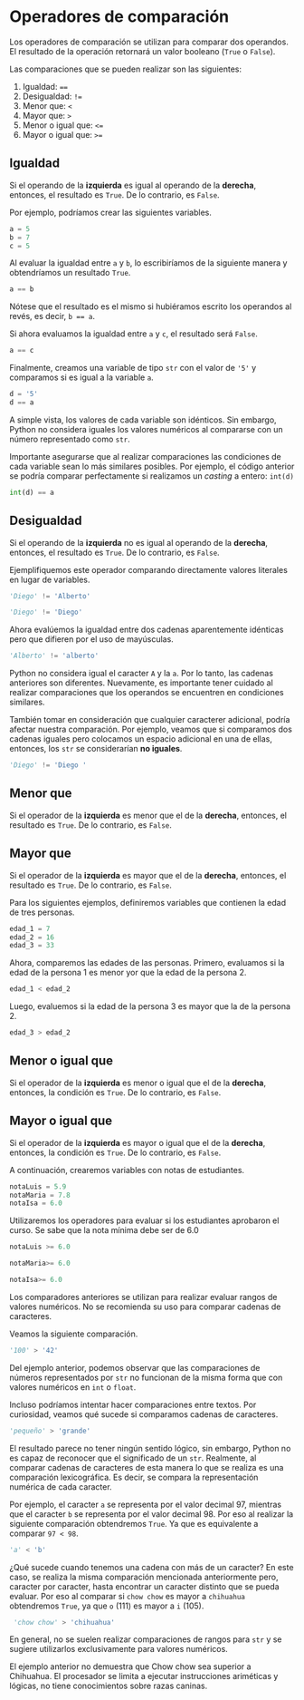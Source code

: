 # Operadores de comparación

Los operadores de comparación se utilizan para comparar dos operandos. El resultado de la operación retornará un valor booleano (```True``` o ```False```).

Las comparaciones que se pueden realizar son las siguientes:

1. Igualdad: ```==```
2. Desigualdad: ```!=```
3. Menor que: ```<```
4. Mayor que: ```>```
5. Menor o igual que: ```<=```
6. Mayor o igual que: ```>=```

## Igualdad

Si el operando de la **izquierda** es igual al operando de la **derecha**, entonces, el resultado es ```True```. De lo contrario, es ```False```.

Por ejemplo, podríamos crear las siguientes variables.

```python
a = 5
b = 7
c = 5
```

Al evaluar la igualdad entre ```a``` y ```b```, lo escribiríamos de la siguiente manera y obtendríamos un resultado ```True```.

```python
a == b
```

::: {.callout-note}
Nótese que el resultado es el mismo si hubiéramos escrito los operandos al revés, es decir, ```b == a```.
:::

Si ahora evaluamos la igualdad entre ```a``` y ```c```, el resultado será ```False```.

```python
a == c
```

Finalmente, creamos una variable de tipo ```str``` con el valor de ```'5'``` y comparamos si es igual a la variable ```a```.

```python
d = '5'
d == a
```

A simple vista, los valores de cada variable son idénticos. Sin embargo, Python no considera iguales los valores numéricos al compararse con un número representado como ```str```.

::: {.callout-important}
Importante asegurarse que al realizar comparaciones las condiciones de cada variable sean lo más similares posibles. Por ejemplo, el código anterior se podría comparar perfectamente si realizamos un _casting_ a entero: ```int(d)```
:::

```python
int(d) == a
```

## Desigualdad

Si el operando de la **izquierda** no es igual al operando de la **derecha**, entonces, el resultado es ```True```. De lo contrario, es ```False```.

Ejemplifiquemos este operador comparando directamente valores literales en lugar de variables.

```python
'Diego' != 'Alberto'
```

```python
'Diego' != 'Diego'
```

Ahora evalúemos la igualdad entre dos cadenas aparentemente idénticas pero que difieren por el uso de mayúsculas.

```python
'Alberto' != 'alberto'
```

Python no considera igual el caracter ```A``` y la ```a```. Por lo tanto, las cadenas anteriores son diferentes. Nuevamente, es importante tener cuidado al realizar comparaciones que los operandos se encuentren en condiciones similares.

También tomar en consideración que cualquier caracterer adicional, podría afectar nuestra comparación. Por ejemplo, veamos que si comparamos dos cadenas iguales pero colocamos un espacio adicional en una de ellas, entonces, los ```str``` se considerarían **no iguales**.

```python
'Diego' != 'Diego '
```

## Menor que

Si el operador de la **izquierda** es menor que el de la **derecha**, entonces, el resultado es ```True```. De lo contrario, es ```False```.

## Mayor que

Si el operador de la **izquierda** es mayor que el de la **derecha**, entonces, el resultado es ```True```. De lo contrario, es ```False```.

Para los siguientes ejemplos, definiremos variables que contienen la edad de tres personas.

```python
edad_1 = 7
edad_2 = 16
edad_3 = 33
```

Ahora, comparemos las edades de las personas. Primero, evaluamos si la edad de la persona 1 es menor yor que la edad de la persona 2.

```python
edad_1 < edad_2
```

Luego, evaluemos si la edad de la persona 3 es mayor que la de la persona 2.

```python
edad_3 > edad_2
```

## Menor o igual que
Si el operador de la **izquierda** es menor o igual que el de la **derecha**, entonces, la condición es ```True```. De lo contrario, es ```False```.

## Mayor o igual que
Si el operador de la **izquierda** es mayor o igual que el de la **derecha**, entonces, la condición es ```True```. De lo contrario, es ```False```.

A continuación, crearemos variables con notas de estudiantes.

```python
notaLuis = 5.9
notaMaria = 7.8
notaIsa = 6.0
```

Utilizaremos los operadores para evaluar si los estudiantes aprobaron el curso. Se sabe que la nota mínima debe ser de 6.0

```python
notaLuis >= 6.0
```

```python
notaMaria>= 6.0
```

```python
notaIsa>= 6.0
```

::: {.callout-warning}
Los comparadores anteriores se utilizan para realizar evaluar rangos de valores numéricos. No se recomienda su uso para comparar cadenas de caracteres.
:::

Veamos la siguiente comparación.

```python
'100' > '42'
```

Del ejemplo anterior, podemos observar que las comparaciones de números representados por ```str``` no funcionan de la misma forma que con valores numéricos en ```int``` o ```float```.

Incluso podríamos intentar hacer comparaciones entre textos. Por curiosidad, veamos qué sucede si comparamos cadenas de caracteres.

```python
'pequeño' > 'grande'
```

El resultado parece no tener ningún sentido lógico, sin embargo, Python no es capaz de reconocer que el significado de un ```str```. Realmente, al comparar cadenas de caracteres de esta manera lo que se realiza es una comparación lexicográfica. Es decir, se compara la representación numérica de cada caracter.

Por ejemplo, el caracter ```a``` se representa por el valor decimal 97, mientras que el caracter ```b``` se representa por el valor decimal 98. Por eso al realizar la siguiente comparación obtendremos ```True```. Ya que es equivalente a comparar ```97 < 98```.

```python
'a' < 'b'
```

¿Qué sucede cuando tenemos una cadena con más de un caracter? En este caso, se realiza la misma comparación mencionada anteriormente pero, caracter por caracter, hasta encontrar un caracter distinto que se pueda evaluar. Por eso al comparar si ```chow chow``` es mayor a ```chihuahua``` obtendremos ```True```, ya que ```o``` (111) es mayor a ```i``` (105).

```python
 'chow chow' > 'chihuahua'
```

:::: {.callout-warning}
En general, no se suelen realizar comparaciones de rangos para ```str``` y se sugiere utilizarlos exclusivamente para valores numéricos.
:::

::: {.callout-note}
El ejemplo anterior no demuestra que Chow chow sea superior a Chihuahua. El procesador se limita a ejecutar instrucciones ariméticas y lógicas, no tiene conocimientos sobre razas caninas.
:::